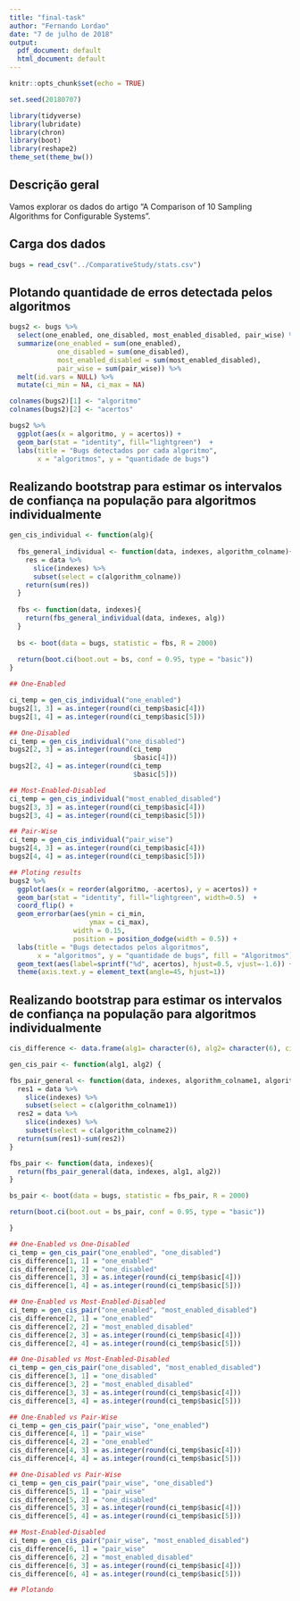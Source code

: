 ```yaml
---
title: "final-task"
author: "Fernando Lordao"
date: "7 de julho de 2018"
output:
  pdf_document: default
  html_document: default
---
```


```r
knitr::opts_chunk$set(echo = TRUE)
```

```r
set.seed(20180707)
```

```r
library(tidyverse)
library(lubridate)
library(chron)
library(boot)
library(reshape2)
theme_set(theme_bw())
```

## Descrição geral

Vamos explorar os dados do artigo "A Comparison of 10 Sampling Algorithms for Configurable Systems".


## Carga dos dados

```r
bugs = read_csv("../ComparativeStudy/stats.csv")
```

## Plotando quantidade de erros detectada pelos algoritmos

```r
bugs2 <- bugs %>% 
  select(one_enabled, one_disabled, most_enabled_disabled, pair_wise) %>% 
  summarize(one_enabled = sum(one_enabled),
            one_disabled = sum(one_disabled),
            most_enabled_disabled = sum(most_enabled_disabled),
            pair_wise = sum(pair_wise)) %>% 
  melt(id.vars = NULL) %>% 
  mutate(ci_min = NA, ci_max = NA)

colnames(bugs2)[1] <- "algoritmo"
colnames(bugs2)[2] <- "acertos"

bugs2 %>% 
  ggplot(aes(x = algoritmo, y = acertos)) +
  geom_bar(stat = "identity", fill="lightgreen")  +
  labs(title = "Bugs detectados por cada algoritmo",
       x = "algoritmos", y = "quantidade de bugs")
```


## Realizando bootstrap para estimar os intervalos de confiança na população para algoritmos individualmente

```r
gen_cis_individual <- function(alg){
  
  fbs_general_individual <- function(data, indexes, algorithm_colname){
    res = data %>% 
      slice(indexes) %>% 
      subset(select = c(algorithm_colname))
    return(sum(res))
  }
  
  fbs <- function(data, indexes){
    return(fbs_general_individual(data, indexes, alg))
  }
  
  bs <- boot(data = bugs, statistic = fbs, R = 2000)
  
  return(boot.ci(boot.out = bs, conf = 0.95, type = "basic"))
}

## One-Enabled

ci_temp = gen_cis_individual("one_enabled")
bugs2[1, 3] = as.integer(round(ci_temp$basic[4]))
bugs2[1, 4] = as.integer(round(ci_temp$basic[5]))

## One-Disabled
ci_temp = gen_cis_individual("one_disabled")
bugs2[2, 3] = as.integer(round(ci_temp
                               $basic[4]))
bugs2[2, 4] = as.integer(round(ci_temp
                               $basic[5]))

## Most-Enabled-Disabled
ci_temp = gen_cis_individual("most_enabled_disabled")
bugs2[3, 3] = as.integer(round(ci_temp$basic[4]))
bugs2[3, 4] = as.integer(round(ci_temp$basic[5]))

## Pair-Wise
ci_temp = gen_cis_individual("pair_wise")
bugs2[4, 3] = as.integer(round(ci_temp$basic[4]))
bugs2[4, 4] = as.integer(round(ci_temp$basic[5]))

## Ploting results
bugs2 %>% 
  ggplot(aes(x = reorder(algoritmo, -acertos), y = acertos)) +
  geom_bar(stat = "identity", fill="lightgreen", width=0.5)  +
  coord_flip() +
  geom_errorbar(aes(ymin = ci_min,
                    ymax = ci_max), 
                width = 0.15, 
                position = position_dodge(width = 0.5)) +
  labs(title = "Bugs detectados pelos algoritmos",
       x = "algoritmos", y = "quantidade de bugs", fill = "Algoritmos") +
  geom_text(aes(label=sprintf("%d", acertos), hjust=0.5, vjust=-1.6)) +
  theme(axis.text.y = element_text(angle=45, hjust=1))
```

## Realizando bootstrap para estimar os intervalos de confiança na população para algoritmos individualmente

```r
cis_difference <- data.frame(alg1= character(6), alg2= character(6), ci_min= integer(6), ci_max = integer(6), stringsAsFactors = FALSE)

gen_cis_pair <- function(alg1, alg2) {

fbs_pair_general <- function(data, indexes, algorithm_colname1, algorithm_colname2){
  res1 = data %>% 
    slice(indexes) %>% 
    subset(select = c(algorithm_colname1))
  res2 = data %>% 
    slice(indexes) %>% 
    subset(select = c(algorithm_colname2))
  return(sum(res1)-sum(res2))
}

fbs_pair <- function(data, indexes){
  return(fbs_pair_general(data, indexes, alg1, alg2))
}

bs_pair <- boot(data = bugs, statistic = fbs_pair, R = 2000)

return(boot.ci(boot.out = bs_pair, conf = 0.95, type = "basic"))

}

## One-Enabled vs One-Disabled
ci_temp = gen_cis_pair("one_enabled", "one_disabled")
cis_difference[1, 1] = "one_enabled"
cis_difference[1, 2] = "one_disabled"
cis_difference[1, 3] = as.integer(round(ci_temp$basic[4]))
cis_difference[1, 4] = as.integer(round(ci_temp$basic[5]))

## One-Enabled vs Most-Enabled-Disabled
ci_temp = gen_cis_pair("one_enabled", "most_enabled_disabled")
cis_difference[2, 1] = "one_enabled"
cis_difference[2, 2] = "most_enabled_disabled"
cis_difference[2, 3] = as.integer(round(ci_temp$basic[4]))
cis_difference[2, 4] = as.integer(round(ci_temp$basic[5]))

## One-Disabled vs Most-Enabled-Disabled
ci_temp = gen_cis_pair("one_disabled", "most_enabled_disabled")
cis_difference[3, 1] = "one_disabled"
cis_difference[3, 2] = "most_enabled_disabled"
cis_difference[3, 3] = as.integer(round(ci_temp$basic[4]))
cis_difference[3, 4] = as.integer(round(ci_temp$basic[5]))

## One-Enabled vs Pair-Wise
ci_temp = gen_cis_pair("pair_wise", "one_enabled")
cis_difference[4, 1] = "pair_wise"
cis_difference[4, 2] = "one_enabled"
cis_difference[4, 3] = as.integer(round(ci_temp$basic[4]))
cis_difference[4, 4] = as.integer(round(ci_temp$basic[5]))

## One-Disabled vs Pair-Wise
ci_temp = gen_cis_pair("pair_wise", "one_disabled")
cis_difference[5, 1] = "pair_wise"
cis_difference[5, 2] = "one_disabled"
cis_difference[5, 3] = as.integer(round(ci_temp$basic[4]))
cis_difference[5, 4] = as.integer(round(ci_temp$basic[5]))

## Most-Enabled-Disabled
ci_temp = gen_cis_pair("pair_wise", "most_enabled_disabled")
cis_difference[6, 1] = "pair_wise"
cis_difference[6, 2] = "most_enabled_disabled"
cis_difference[6, 3] = as.integer(round(ci_temp$basic[4]))
cis_difference[6, 4] = as.integer(round(ci_temp$basic[5]))

## Plotando

```
